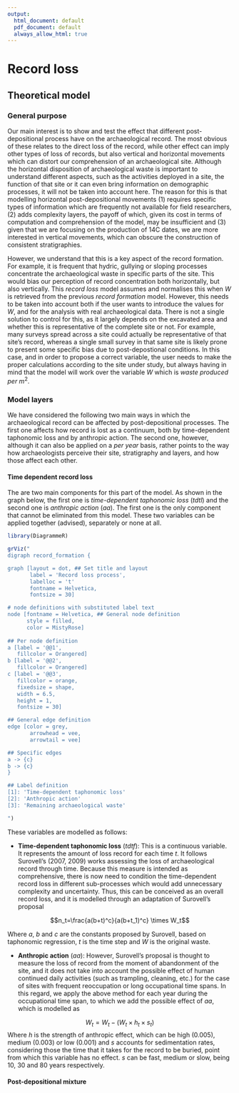 ```yaml
---
output:
  html_document: default
  pdf_document: default
  always_allow_html: true
---
```


# Record loss

## Theoretical model
### General purpose
Our main interest is to show and test the effect that different post-depositional process have on the archaeological record. The most obvious of these relates to the direct loss of the record, while other effect can imply other types of loss of records, but also vertical and horizontal movements which can distort our comprehension of an archaeological site. Although the horizontal disposition of archaeological waste is important to understand different aspects, such as the activities deployed in a site, the function of that site or it can even bring information on demographic processes, it will not be taken into account here. The reason for this is that modelling horizontal post-depositional movements (1) requires specific types of information which are frequently not available for field researchers, (2) adds complexity layers, the payoff of which, given its cost in terms of computation and comprehension of the model, may be insufficient and (3) given that we are focusing on the production of 14C dates, we are more interested in vertical movements, which can obscure the construction of consistent stratigraphies. 

However, we understand that this is a key aspect of the record formation. For example, it is frequent that hydric, gullying or sloping processes concentrate the archaeological waste in specific parts of the site. This would bias our perception of record concentration both horizontally, but also vertically. This *record loss* model assumes and normalises this when $W$ is retrieved from the previous *record formation* model. However, this needs to be taken into account both if the user wants to introduce the values for $W$, and for the analysis with real archaeological data. There is not a single solution to control for this, as it largely depends on the excavated area and whether this is representative of the complete site or not. For example, many surveys spread across a site could actually be representative of that site's record, whereas a single small survey in that same site is likely prone to present some specific bias due to post-depostional conditions. In this case, and in order to propose a correct variable, the user needs to make the proper calculations according to the site under study, but always having in mind that the model will work over the variable $W$ which is *waste produced per* $m^2$.

### Model layers
We have considered the following two main ways in which the archaeological record can be affected by post-depositional processes. The first one affects how record is lost as a continuum, both by time-dependent taphonomic loss and by anthropic action. The second one, however, although it can also be applied on a *per year* basis, rather points to the way how archaeologists perceive their site, stratigraphy and layers, and how those affect each other.

#### Time dependent record loss
The are two main components for this part of the model. As shown in the graph below, the first one is *time-dependent taphonomic loss* ($tdtl$) and the second one is *anthropic action* ($aa$). The first one is the only component that cannot be eliminated from this model. These two variables can be applied together (advised), separately or none at all. 

```r
library(DiagrammeR)

grViz("
digraph record_formation {

graph [layout = dot, ## Set title and layout
       label = 'Record loss process',
       labelloc = 't'
       fontname = Helvetica,
       fontsize = 30]

# node definitions with substituted label text
node [fontname = Helvetica, ## General node definition
      style = filled,
      color = MistyRose]
      
## Per node definition
a [label = '@@1',
   fillcolor = Orangered]
b [label = '@@2',
   fillcolor = Orangered]
c [label = '@@3',
   fillcolor = orange,
   fixedsize = shape,
   width = 6.5,
   height = 1,
   fontsize = 30]

## General edge definition
edge [color = grey,
       arrowhead = vee,
       arrowtail = vee]

## Specific edges
a -> {c}
b -> {c}
}

## Label definition
[1]: 'Time-dependent taphonomic loss'
[2]: 'Anthropic action'
[3]: 'Remaining archaeological waste'

")
```

These variables are modelled as follows:

* **Time-dependent taphonomic loss** ($tdtf$): This is a continuous variable. It represents the amount of loss record for each time $t$. It follows Surovell's (2007, 2009) works assessing the loss of archaeological record through time. Because this measure is intended as comprehensive, there is now need to condition the time-dependent record loss in different sub-processes which would add unnecessary complexity and uncertainty. Thus, this can be conceived as an overall record loss, and it is modelled through an adaptation of Surovell's proposal 

 $$n_t=\frac{a(b+t)^c}{a(b+t_1)^c} \times W_t$$
 
Where $a$, $b$ and $c$ are the constants proposed by Surovell, based on taphonomic regression, $t$ is the time step and $W$ is the original waste.

* **Anthropic action** ($aa$): However, Surovell's proposal is thought to measure the loss of record from the moment of abandonment of the site, and it does not take into account the possible effect of human continued daily activities (such as trampling, cleaning, etc.) for the case of sites with frequent reoccupation or long occupational time spans. In this regard, we apply the above method for each year during the occupational time span, to which we add the possible effect of $aa$, which is modelled as 

$$W_t = W_t - (W_t \times h_t \times s_t)$$
Where $h$ is the strength of anthropic effect, which can be high ($0.005$), medium ($0.003$) or low ($0.001$) and $s$ accounts for sedimentation rates, considering those the time that it takes for the record to be buried, point from which this variable has no effect. $s$ can be fast, medium or slow, being $10$, $30$ and $80$ years respectively.

#### Post-depositional mixture



